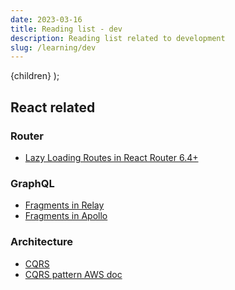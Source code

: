```yaml
---
date: 2023-03-16
title: Reading list - dev
description: Reading list related to development
slug: /learning/dev
---
```



  <PostLayout pageContext={pageContext}>{children}</PostLayout>
);

## React related

### Router

- [Lazy Loading Routes in React Router 6.4+](https://remix.run/blog/lazy-loading-routes)

### GraphQL

- [Fragments in Relay](https://relay.dev/docs/tutorial/fragments-1/)
- [Fragments in Apollo](https://www.apollographql.com/docs/react/data/fragments/)

### Architecture

- [CQRS](https://learn.microsoft.com/en-us/azure/architecture/patterns/cqrs)
- [CQRS pattern AWS doc](https://docs.aws.amazon.com/prescriptive-guidance/latest/modernization-data-persistence/cqrs-pattern.html)
